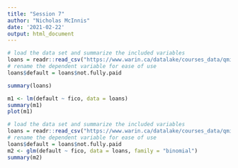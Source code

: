 ```yaml
---
title: "Session 7"
author: "Nicholas McInnis"
date: '2021-02-22'
output: html_document
---
```


```r
# load the data set and summarize the included variables
loans = readr::read_csv("https://www.warin.ca/datalake/courses_data/qmibr/session7/loans.csv")
# rename the dependent variable for ease of use
loans$default = loans$not.fully.paid

summary(loans)
```

```r
m1 <- lm(default ~ fico, data = loans)
summary(m1)
plot(m1)
```


```r
# load the data set and summarize the included variables
loans = readr::read_csv("https://www.warin.ca/datalake/courses_data/qmibr/session7/loans.csv")
# rename the dependent variable for ease of use
loans$default = loans$not.fully.paid 
m2 <- glm(default ~ fico, data = loans, family = "binomial")
summary(m2)
```

